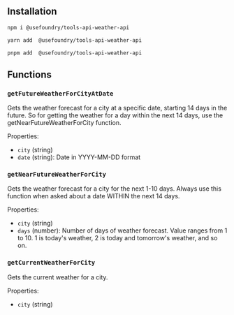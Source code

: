 ## Installation

<CodeGroup>

```bash npm
npm i @usefoundry/tools-api-weather-api
```

```bash yarn
yarn add  @usefoundry/tools-api-weather-api
```

```bash pnpm
pnpm add  @usefoundry/tools-api-weather-api
```

</CodeGroup>

## Functions

### `getFutureWeatherForCityAtDate`

Gets the weather forecast for a city at a specific date, starting 14 days in the future. So for getting the weather for a day within the next 14 days, use the getNearFutureWeatherForCity function.

Properties:
- `city` (string)
- `date` (string): Date in YYYY-MM-DD format
### `getNearFutureWeatherForCity`

Gets the weather forecast for a city for the next 1-10 days. Always use this function when asked about a date WITHIN the next 14 days.

Properties:
- `city` (string)
- `days` (number): Number of days of weather forecast. Value ranges from 1 to 10. 1 is today's weather, 2 is today and tomorrow's weather, and so on.
### `getCurrentWeatherForCity`

Gets the current weather for a city.

Properties:
- `city` (string)
